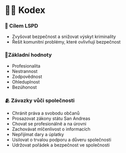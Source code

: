 # 👮‍♀️ Kodex

### 🏁 Cílem LSPD

- Zvyšovat bezpečnost a snižovat výskyt kriminality
- Řešit komunitní problémy, které ovlivňují bezpečnost

### 🚩Základní hodnoty

- Profesionalita
- Nestrannost
- Zodpovědnost
- Ohleduplnost
- Bezúhonost

### 🫂 Závazky vůči společnosti

- Chránit práva a svobodu občanů
- Prosazovat zákony státu San Andreas
- Chovat se profesionálně a na úrovni
- Zachovávat mlčenlivost o informacích
- Nepřijímat dary a úplatky
- Usilovat o trvalou podporu a důveru společnosti
- Udržovat pořádek a bezpečnost ve společnosti
